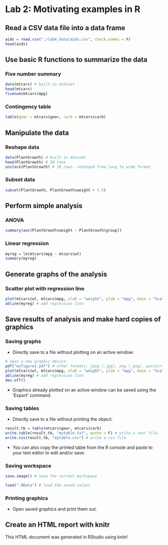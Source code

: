 Lab 2: Motivating examples in R
========================================================

## Read a CSV data file into a data frame
```r
aids = read.csv("./lab4_data/aids.csv", check.names = F)
head(aids)
```
## Use basic R functions to summarize the data
### Five number summary
```r
data(mtcars) # built-in dataset
head(mtcars)
fivenum(mtcars$mpg)
```
### Contingency table
```r
table(gear = mtcars$gear, carb = mtcars$carb)
```
## Manipulate the data
### Reshape data
```r
data(PlantGrowth) # built-in dataset
head(PlantGrowth) # 30 rows
unstack(PlantGrowth) # 10 rows: reshaped from long to wide format
```
### Subset data
```r
subset(PlantGrowth, PlantGrowth$weight > 5.5)
```
## Perform simple analysis
### ANOVA
```r
summary(aov(PlantGrowth$weight ~ PlantGrowth$group))
```
### Linear regression
```r
myreg = lm(mtcars$mpg ~ mtcars$wt)
summary(myreg)
```
## Generate graphs of the analysis
### Scatter plot with regression line
```r
plot(mtcars$wt, mtcars$mpg, xlab = "weight", ylab = "mpg", main = "Scatter plot for weight and mpg") 
abline(myreg) # add regression line
```
## Save results of analysis and make hard copies of graphics 
### Saving graphs 
* Directly save to a file without plotting on an active window:
```r
# open a new graphic device:
pdf("myfigure1.pdf") # other formats: jpeg (.jpg), png (.png), postscript (.ps), bmp (.bmp)
plot(mtcars$wt, mtcars$mpg, xlab = "weight", ylab = "mpg", main = "Scatter plot for weight and mpg") 
abline(myreg) # add regression line
dev.off()
```
* Graphics already plotted on an active window can be saved using the 'Export' command. 

### Saving tables
* Directly save to a file without printing the object: 
```r
result.tb = table(mtcars$gear, mtcars$carb)
write.table(result.tb, "mytable.txt", quote = F) # write a text file 
write.csv(result.tb, "mytable.csv") # write a csv file
```
* You can also copy the printed table from the R console and paste to your text editor to edit and/or save. 

### Saving workspace
```r
save.image() # save the current workspace
```
```r
load(".RData") # load the saved values
```
### Printing graphics
* Open saved graphics and print them out.

## Create an HTML report with knitr
This HTML document was generated in RStudio using knitr!